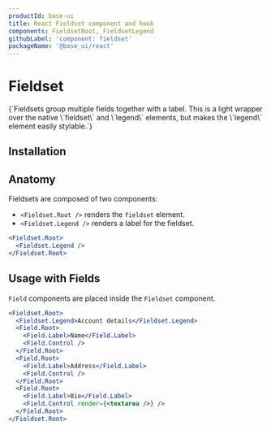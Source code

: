 ```yaml
---
productId: base-ui
title: React Fieldset component and hook
components: FieldsetRoot, FieldsetLegend
githubLabel: 'component: fieldset'
packageName: '@base_ui/react'
---
```


# Fieldset

<Description>
  {`Fieldsets group multiple fields together with a label.
  This is a light wrapper over the native \`fieldset\` and \`legend\` elements, but makes the \`legend\` element easily stylable.`}
</Description>

<ComponentLinkHeader design={false} />

<Demo demo="UnstyledFieldsetIntroduction" defaultCodeOpen="false" bg="gradient" />

## Installation

<InstallationInstructions componentName="Fieldset" />

## Anatomy

Fieldsets are composed of two components:

- `<Fieldset.Root />` renders the `fieldset` element.
- `<Fieldset.Legend />` renders a label for the fieldset.

```jsx
<Fieldset.Root>
  <Fieldset.Legend />
</Fieldset.Root>
```

## Usage with Fields

`Field` components are placed inside the `Fieldset` component.

```jsx
<Fieldset.Root>
  <Fieldset.Legend>Account details</Fieldset.Legend>
  <Field.Root>
    <Field.Label>Name</Field.Label>
    <Field.Control />
  </Field.Root>
  <Field.Root>
    <Field.Label>Address</Field.Label>
    <Field.Control />
  </Field.Root>
  <Field.Root>
    <Field.Label>Bio</Field.Label>
    <Field.Control render={<textarea />} />
  </Field.Root>
</Fieldset.Root>
```
